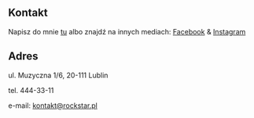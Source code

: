 ## Kontakt

Napisz do mnie [tu](mailto:rock@mail.pl) albo znajdź na innych mediach: [Facebook](#) & [Instagram](#)


## Adres

ul. Muzyczna 1/6, 20-111 Lublin

tel. 444-33-11

e-mail: kontakt@rockstar.pl
